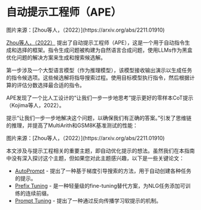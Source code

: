 # 自动提示工程师（APE）


<Screenshot src={APE} alt="APE" />
图片来源：[Zhou等人，（2022）](https://arxiv.org/abs/2211.01910)

[Zhou等人，（2022）](https://arxiv.org/abs/2211.01910) 提出了自动提示工程师（APE），这是一个用于自动指令生成和选择的框架。指令生成问题被构建为自然语言合成问题，使用LLMs作为黑盒优化问题的解决方案来生成和搜索候选解。

第一步涉及一个大型语言模型（作为推理模型），该模型接收输出演示以生成任务的指令候选项。这些候选解将指导搜索过程。使用目标模型执行指令，然后根据计算的评估分数选择最合适的指令。

APE发现了一个比人工设计的“让我们一步一步地思考”提示更好的零样本CoT提示（Kojima等人，2022）。

提示“让我们一步一步地解决这个问题，以确保我们有正确的答案。”引发了思维链的推理，并提高了MultiArith和GSM8K基准测试的性能：

<Screenshot src={APECOT} alt="APECOT" />
图片来源：[Zhou等人，（2022）](https://arxiv.org/abs/2211.01910)

本文涉及与提示工程相关的重要主题，即自动优化提示的想法。虽然我们在本指南中没有深入探讨这个主题，但如果您对此主题感兴趣，以下是一些关键论文：

- [AutoPrompt](https://arxiv.org/abs/2010.15980) - 提出了一种基于梯度引导搜索的方法，用于自动创建各种任务的提示。
- [Prefix Tuning](https://arxiv.org/abs/2101.00190) - 是一种轻量级的fine-tuning替代方案，为NLG任务添加可训练的连续前缀。
- [Prompt Tuning](https://arxiv.org/abs/2104.08691) - 提出了一种通过反向传播学习软提示的机制。